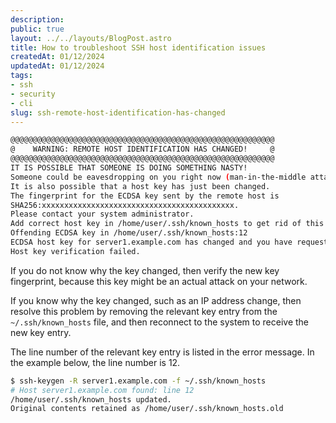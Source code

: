 ```yaml
---
description:
public: true
layout: ../../layouts/BlogPost.astro
title: How to troubleshoot SSH host identification issues
createdAt: 01/12/2024
updatedAt: 01/12/2024
tags:
- ssh
- security
- cli
slug: ssh-remote-host-identification-has-changed
---
```


```bash
@@@@@@@@@@@@@@@@@@@@@@@@@@@@@@@@@@@@@@@@@@@@@@@@@@@@@@@@@@@
@    WARNING: REMOTE HOST IDENTIFICATION HAS CHANGED!     @
@@@@@@@@@@@@@@@@@@@@@@@@@@@@@@@@@@@@@@@@@@@@@@@@@@@@@@@@@@@
IT IS POSSIBLE THAT SOMEONE IS DOING SOMETHING NASTY!
Someone could be eavesdropping on you right now (man-in-the-middle attack)!
It is also possible that a host key has just been changed.
The fingerprint for the ECDSA key sent by the remote host is
SHA256:xxxxxxxxxxxxxxxxxxxxxxxxxxxxxxxxxxxxxxxxxxx.
Please contact your system administrator.
Add correct host key in /home/user/.ssh/known_hosts to get rid of this message.
Offending ECDSA key in /home/user/.ssh/known_hosts:12
ECDSA host key for server1.example.com has changed and you have requested strict checking.
Host key verification failed.
```

If you do not know why the key changed, then verify the new key fingerprint, because this key might be an actual attack on your network.

If you know why the key changed, such as an IP address change, then resolve this problem by removing the relevant key entry from the `~/.ssh/known_hosts` file, and then reconnect to the system to receive the new key entry.

The line number of the relevant key entry is listed in the error message. In the example below, the line number is 12.

```bash "line 12"
$ ssh-keygen -R server1.example.com -f ~/.ssh/known_hosts
# Host server1.example.com found: line 12
/home/user/.ssh/known_hosts updated.
Original contents retained as /home/user/.ssh/known_hosts.old
```
